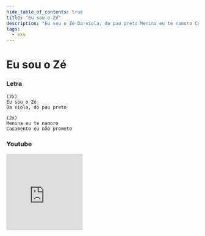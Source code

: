 ```yaml
---
hide_table_of_contents: true
title: "Eu sou o Zé"
description: "Eu sou o Zé Da viola, do pau preto Menina eu te namoro Casamento eu não prometo"
tags:
  - exu
---
```


# Eu sou o Zé

### Letra

```text
(2x)
Eu sou o Zé
Da viola, do pau preto

(2x)
Menina eu te namoro
Casamento eu não prometo
```

### Youtube

<iframe
  width="200"
  height="200"
  src="https://www.youtube.com/embed/R1KN2EoBtyY"
  title="YouTube video player"
  frameborder="0"
  allow="accelerometer; autoplay; clipboard-write; encrypted-media; gyroscope; picture-in-picture; web-share"
  referrerpolicy="strict-origin-when-cross-origin"
  allowfullscreen
></iframe>